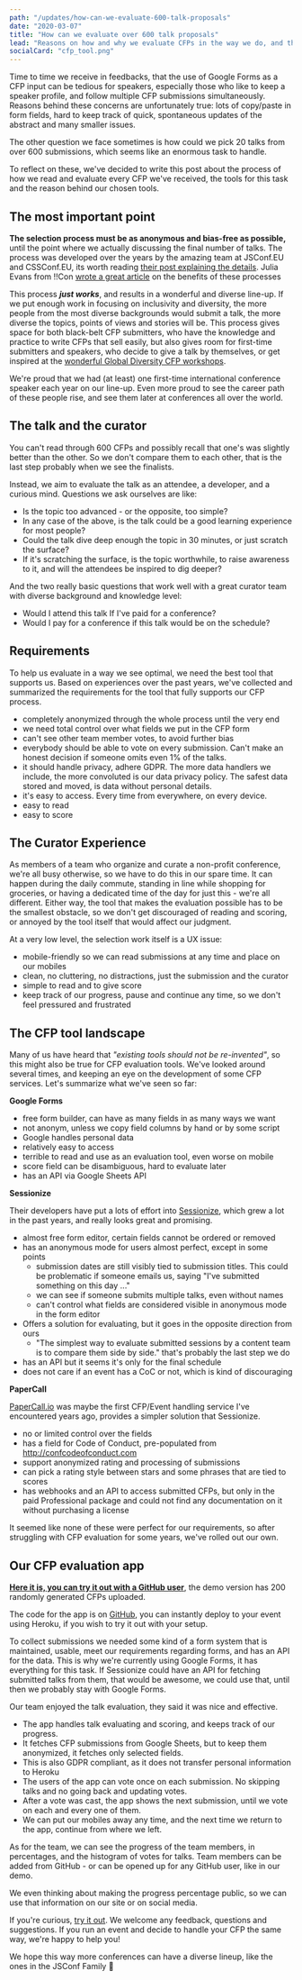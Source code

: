 ```yaml
---
path: "/updates/how-can-we-evaluate-600-talk-proposals"
date: "2020-03-07"
title: "How can we evaluate over 600 talk proposals"
lead: "Reasons on how and why we evaluate CFPs in the way we do, and the about tools that we use to help us."
socialCard: "cfp_tool.png"
---
```


Time to time we receive in feedbacks, that the use of Google Forms as a CFP input can be tedious for speakers,
especially those who like to keep a speaker profile, and follow multiple CFP submissions simultaneously.
Reasons behind these concerns are unfortunately true: lots of copy/paste in form fields, hard to keep track of quick, spontaneous updates of the abstract
and many smaller issues.

The other question we face sometimes is how could we pick 20 talks from over 600 submissions, which seems like an enormous task to handle.

To reflect on these, we've decided to write this post about the process of how we read and evaluate every CFP we've received,
the tools for this task and the reason behind our chosen tools.

## The most important point

**The selection process must be as anonymous and bias-free as possible,** until the point where we actually
discussing the final number of talks. The process was developed over the years by the amazing team at JSConf.EU and CSSConf.EU,
its worth reading [their post explaining the details](https://blog.cssconf.eu/2015/08/15/a-talk-selection-process-explained/).
Julia Evans from !!Con [wrote a great article](https://jvns.ca/blog/2014/06/06/should-my-conference-do-anonymous-review/) on the benefits of these processes

This process **_just works_**, and results in a wonderful and diverse line-up. If we put enough work in focusing on inclusivity and diversity,
the more people from the most diverse backgrounds would submit a talk, the more diverse the topics, points of views and stories will be.
This process gives space for both black-belt CFP submitters, who have the knowledge and practice to write CFPs that sell easily,
but also gives room for first-time submitters and speakers, who decide to give a talk by themselves, or get inspired at the [wonderful
Global Diversity CFP workshops](https://www.globaldiversitycfpday.com/).

We're proud that we had (at least) one first-time international conference speaker each year on our line-up.
Even more proud to see the career path of these people rise, and see them later at conferences all over the world.

## The talk and the curator

You can't read through 600 CFPs and possibly recall that one's was slightly better than the other. So we don't compare them to each other,
that is the last step probably when we see the finalists.

Instead, we aim to evaluate the talk as an attendee, a developer, and a curious mind. Questions we ask ourselves are like:

- Is the topic too advanced - or the opposite, too simple?
- In any case of the above, is the talk could be a good learning experience for most people?
- Could the talk dive deep enough the topic in 30 minutes, or just scratch the surface?
- If it's scratching the surface, is the topic worthwhile, to raise awareness to it, and will the attendees be inspired to dig deeper?

And the two really basic questions that work well with a great curator team with diverse background and knowledge level:

- Would I attend this talk If I've paid for a conference?
- Would I pay for a conference if this talk would be on the schedule?

## Requirements

To help us evaluate in a way we see optimal, we need the best tool that supports us. Based on experiences over the past years,
we've collected and summarized the requirements for the tool that fully supports our CFP process.

- completely anonymized through the whole process until the very end
- we need total control over what fields we put in the CFP form
- can't see other team member votes, to avoid further bias
- everybody should be able to vote on every submission. Can't make an honest decision if someone omits even 1% of the talks.
- it should handle privacy, adhere GDPR. The more data handlers we include, the more convoluted is our data privacy policy.
The safest data stored and moved, is data without personal details.
- it's easy to access. Every time from everywhere, on every device.
- easy to read
- easy to score

## The Curator Experience

As members of a team who organize and curate a non-profit conference, we're all busy otherwise, so we have to do this in our spare time.
It can happen during the daily commute, standing in line while shopping for groceries, or having a dedicated time of the day for just this - we're all different.
Either way, the tool that makes the evaluation possible has to be the smallest obstacle, so we don't get discouraged of reading and scoring,
or annoyed by the tool itself that would affect our judgment.

At a very low level, the selection work itself is a UX issue:

- mobile-friendly so we can read submissions at any time and place on our mobiles
- clean, no cluttering, no distractions, just the submission and the curator
- simple to read and to give score
- keep track of our progress, pause and continue any time, so we don't feel pressured and frustrated


## The CFP tool landscape

Many of us have heard that _"existing tools should not be re-invented"_, so this might also be true for CFP evaluation tools. We've looked around several times,
and keeping an eye on the development of some CFP services. Let's summarize what we've seen so far:

**Google Forms**

- free form builder, can have as many fields in as many ways we want
- not anonym, unless we copy field columns by hand or by some script
- Google handles personal data
- relatively easy to access
- terrible to read and use as an evaluation tool, even worse on mobile
- score field can be disambiguous, hard to evaluate later
- has an API via Google Sheets API

**Sessionize**

Their developers have put a lots of effort into [Sessionize](https://sessionize.com/), which grew a lot in the past years, and really looks great and promising.

- almost free form editor, certain fields cannot be ordered or removed
- has an anonymous mode for users almost perfect, except in some points
    - submission dates are still visibly tied to submission titles. This could be problematic if someone emails us, saying "I've submitted something on this day ..."
    - we can see if someone submits multiple talks, even without names
    - can't control what fields are considered visible in anonymous mode in the form editor
- Offers a solution for evaluating, but it goes in the opposite direction from ours
    - "The simplest way to evaluate submitted sessions by a content team is to compare them side by side." that's probably the last step we do
- has an API but it seems it's only for the final schedule
- does not care if an event has a CoC or not, which is kind of discouraging


**PaperCall**

[PaperCall.io](https://www.papercall.io/) was maybe the first CFP/Event handling service I've encountered years ago, provides a simpler solution that Sessionize.

- no or limited control over the fields
- has a field for Code of Conduct, pre-populated from http://confcodeofconduct.com
- support anonymized rating and processing of submissions
- can pick a rating style between stars and some phrases that are tied to scores
- has webhooks and an API to access submitted CFPs, but only in the paid Professional package and could not find any documentation on it without purchasing a license

It seemed like none of these were perfect for our requirements, so after struggling with CFP evaluation for some years, we've rolled out our own.

## Our CFP evaluation app

**[Here it is, you can try it out with a GitHub user](https://cfp-vote.herokuapp.com/)**, the demo version has 200 randomly generated CFPs uploaded.

<a href="https://cfp-vote.herokuapp.com/"><PostImage src="app-example" alt="Some screens saved from our demo CFP app" /></a>

The code for the app is on [GitHub](https://github.com/JSConfBp/cfp-vote), you can instantly deploy to your event using Heroku, if you wish to try it out with your setup.

To collect submissions we needed some kind of a form system that is maintained, usable, meet our requirements regarding forms, and has an API for the data.
This is why we're currently using Google Forms, it has everything for this task. If Sessionize could have an API for fetching submitted talks from them,
that would be awesome, we could use that, until then we probably stay with Google Forms.

Our team enjoyed the talk evaluation, they said it was nice and effective.

- The app handles talk evaluating and scoring, and keeps track of our progress.
- It fetches CFP submissions from Google Sheets, but to keep them anonymized, it fetches only selected fields.
- This is also GDPR compliant, as it does not transfer personal information to Heroku
- The users of the app can vote once on each submission. No skipping talks and no going back and updating votes.
- After a vote was cast, the app shows the next submission, until we vote on each and every one of them.
- We can put our mobiles away any time, and the next time we return to the app, continue from where we left.

As for the team, we can see the progress of the team members, in percentages, and the histogram of votes for talks.
Team members can be added from GitHub - or can be opened up for any GitHub user, like in our demo.

We even thinking about making the progress percentage public, so we can use that information on our site or on social media.

If you're curious, [try it out](https://cfp-vote.herokuapp.com/). We welcome any feedback, questions and suggestions. If you run an event
and decide to handle your CFP the same way, we're happy to help you!

We hope this way more conferences can have a diverse lineup, like the ones in the JSConf Family 💖
